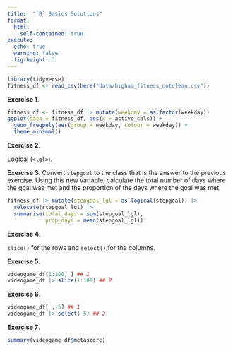 ```yaml
---
title:  "`R` Basics Solutions"
format: 
  html:
    self-contained: true
execute:
  echo: true
  warning: false
  fig-height: 3
---
```


```r
library(tidyverse)
fitness_df <- read_csv(here("data/higham_fitness_notclean.csv"))
```

__Exercise 1__. 

```r
fitness_df <- fitness_df |> mutate(weekday = as.factor(weekday))
ggplot(data = fitness_df, aes(x = active_cals)) +
  geom_freqpoly(aes(group = weekday, colour = weekday)) +
  theme_minimal()
```

__Exercise 2__. 

Logical (`<lgl>`).

__Exercise 3__. Convert `stepgoal` to the class that is the answer to the previous exercise. Using this new variable, calculate the total number of days where the goal was met and the proportion of the days where the goal was met.

```r
fitness_df |> mutate(stepgoal_lgl = as.logical(stepgoal)) |>
  relocate(stepgoal_lgl) |>
  summarise(total_days = sum(stepgoal_lgl),
            prop_days = mean(stepgoal_lgl))
```

__Exercise 4__. 

`slice()` for the rows and `select()` for the columns.

__Exercise 5__. 

```r
videogame_df[1:100, ] ## 1
videogame_df |> slice(1:100) ## 2
```

__Exercise 6__. 

```r
videogame_df[ ,-5] ## 1
videogame_df |> select(-5) ## 2
```

__Exercise 7__.

```r
summary(videogame_df$metascore)
```
